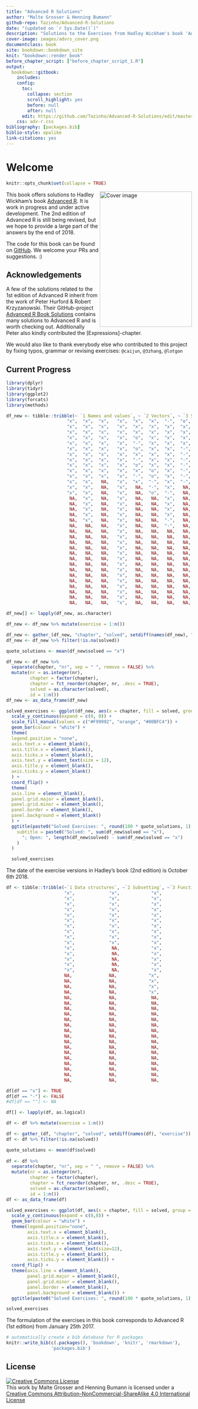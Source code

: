 ```yaml
---
title: "Advanced R Solutions"
author: "Malte Grosser & Henning Bumann"
github-repo: Tazinho/Advanced-R-Solutions
date: "(updated on `r Sys.Date()`)"
description: "Solutions to the Exercises from Hadley Wickham's book 'Advanced R'."
cover-image: images/advrs_cover.png
documentclass: book
site: bookdown::bookdown_site
knit: "bookdown::render_book"
before_chapter_script: ["before_chapter_script_1.R"]
output:
  bookdown::gitbook:
    includes:
    config:
      toc:
        collapse: section
        scroll_highlight: yes
        before: null
        after: null
      edit: https://github.com/Tazinho/Advanced-R-Solutions/edit/master/%s
    css: adv-r.css
bibliography: [packages.bib]
biblio-style: apalike
link-citations: yes
---
```


# Welcome {-}

```r
knitr::opts_chunk$set(collapse = TRUE)  
```

<img src="images/advrs_cover.png" width="250" height="366" align="right" alt="Cover image" />

This book offers solutions to Hadley Wickham's book [Advanced R](https://adv-r.hadley.nz/). It is work in progress and under active development. The 2nd edition of Advanced R is still being revised, but we hope to provide a large part of the answers by the end of 2018.

The code for this book can be found on [GitHub](https://github.com/Tazinho/Advanced-R-Solutions.git). We welcome your PRs and suggestions. :)

## Acknowledgements {-}

A few of the solutions related to the 1st edition of Advanced R inherit from the work of Peter Hurford & Robert Krzyzanowski. Their GitHub-project [Advanced R Book Solutions](https://github.com/peterhurford/adv-r-book-solutions) contains many solutions to Advanced R and is worth checking out. Additionally Peter also kindly contributed the [Expressions]-chapter.

We would also like to thank everybody else who contributed to this project by fixing typos, grammar or revising exercises: `@caijun`, `@3zhang`, `@lotgon` 

## Current Progress {-}
```r
library(dplyr)
library(tidyr)
library(ggplot2)
library(forcats)
library(methods)

df_new <- tibble::tribble(~ `1 Names and values`, ~ `2 Vectors`, ~ `3 Subsetting`, ~ `4 Functions`, ~ `5 Environments`, ~ `6 Conditions`, ~ `7 Functionals`, ~ `8 Function factories`,  ~ `9 Function operators`,  ~ `10 S3`, ~`11 S4`, ~`12 R6`, ~`13 Expressions`, ~`14 Quasiquotation`, ~`15 Evaluation`, ~`16 Translating R code`, ~ `17 Performance`, ~ `18 Optimising code`, ~ `19 High performance functions with Rcpp`,
                       "x",  "x",  "x",   "x",  "x",  "x",  "-",  "o",  "-",   "o",    "x",  "-",  "x",     "x",   "x",  "x",  "-",  "-",  "x",
                       "x",  "x",  "x",   "x",  "x",  "x",  "x",  "x",  "-",   "-",    "o",  "-",  "x",     "x",   "o",  "o",  "x",  "-",  "x",
                       "x",  "x",  "x",   "x",  "x",  "x",  "x",  "x",  "-",   "x",    "x",   NA,  "x",     "x",   "x",  "x",  "x",  "x",  "x",
                       "x",  "x",  "x",   "x",  "o",  "x",  "x",  "x",  "-",   "x",    "x",   NA,  "x",     "x",   "-",  "x",  "-",  "x",  "x",
                       "x",  "x",  "x",   "x",  "-",  "x",  "x",  "x",  "-",   "x",    "x",   NA,  "x",     "x",   "-",  "-",  "x",  "o",  "x",
                       "x",  "x",  "x",   "x",  "o",  "x",  "x",  "-",   NA,   "x",    "x",   NA,  "x",     "x",   "-",  "-",  "-",  "x",  "-",
                       "x",  "x",  "x",   "x",  "x",  "x",  "x",  "-",   NA,   "x",    "x",   NA,  "x",     "-",   "x",   NA,  "-",  "x",  "x",
                       "x",  "x",  "x",   "x",  "-",  "x",  "x",  "-",   NA,   "x",     NA,   NA,  "x",     "x",   "-",   NA,  "-",  "x",  "x",
                       "x",  "x",  "x",   "x",  "o",  "x",  "x",  "-",   NA,   "-",     NA,   NA,  "-",     "x",   "-",   NA,  "-",  "x",  "x",
                       "x",  "x",  "x",   "x",  "x",  "o",  "x",  "-",   NA,   "-",     NA,   NA,  "x",     "-",   "-",   NA,  "-",  "-",  "-",
                       "x",  "x",  "x",   "x",  "-",  "o",  "x",  "-",   NA,   "x",     NA,   NA,  "x",     "x",   "-",   NA,  "-",  "x",   NA,
                       "x",  "x",   NA,   "x",  "x",  "-",  "x",  "-",   NA,   "x",     NA,   NA,  "x",     "x",   "-",   NA,   NA,  "x",   NA,
                       "x",  "x",   NA,   "x",   NA,  "-",  "x",   NA,   NA,   "-",     NA,   NA,  "x",     "x",   "-",   NA,   NA,  "-",   NA,
                       "x",  "x",   NA,   "x",   NA,  "o",  "-",   NA,   NA,   "x",     NA,   NA,  "x",     "x",   "-",   NA,   NA,  "x",   NA,
                        NA,  "x",   NA,   "x",   NA,   NA,  "x",   NA,   NA,   "-",     NA,   NA,  "x",     "-",   "-",   NA,   NA,  "x",   NA,
                        NA,  "x",   NA,   "x",   NA,   NA,  "x",   NA,   NA,   "x",     NA,   NA,  "x",     "x",   "-",   NA,   NA,  "x",   NA,
                        NA,  "x",   NA,   "x",   NA,   NA,  "x",   NA,   NA,   "o",     NA,   NA,  "x",     "x",   "-",   NA,   NA,  "x",   NA,
                        NA,  "x",   NA,   "x",   NA,   NA,  "x",   NA,   NA,   "o",     NA,   NA,  "x",     "-",   "-",   NA,   NA,   NA,   NA,
                        NA,  "x",   NA,   "x",   NA,   NA,  "-",   NA,   NA,   "-",     NA,   NA,  "x",     "x",   "-",   NA,   NA,   NA,   NA,
                        NA,   NA,   NA,   "x",   NA,   NA,  "-",   NA,   NA,   "x",     NA,   NA,  "-",      NA,   "-",   NA,   NA,   NA,   NA,
                        NA,   NA,   NA,   "x",   NA,   NA,   NA,   NA,   NA,   "o",     NA,   NA,  "-",      NA,   "-",   NA,   NA,   NA,   NA,
                        NA,   NA,   NA,   "x",   NA,   NA,   NA,   NA,   NA,   "-",     NA,   NA,  "x",      NA,   "-",   NA,   NA,   NA,   NA,
                        NA,   NA,   NA,   "x",   NA,   NA,   NA,   NA,   NA,   "x",     NA,   NA,  "x",      NA,   "-",   NA,   NA,   NA,   NA,
                        NA,   NA,   NA,   "x",   NA,   NA,   NA,   NA,   NA,   "x",     NA,   NA,  "x",      NA,    NA,   NA,   NA,   NA,   NA,
                        NA,   NA,   NA,   "x",   NA,   NA,   NA,   NA,   NA,    NA,     NA,   NA,  "x",      NA,    NA,   NA,   NA,   NA,   NA,
                        NA,   NA,   NA,   "x",   NA,   NA,   NA,   NA,   NA,    NA,     NA,   NA,   NA,      NA,    NA,   NA,   NA,   NA,   NA,
                        NA,   NA,   NA,   "x",   NA,   NA,   NA,   NA,   NA,    NA,     NA,   NA,   NA,      NA,    NA,   NA,   NA,   NA,   NA,
                        NA,   NA,   NA,   "x",   NA,   NA,   NA,   NA,   NA,    NA,     NA,   NA,   NA,      NA,    NA,   NA,   NA,   NA,   NA,
                        NA,   NA,   NA,   "x",   NA,   NA,   NA,   NA,   NA,    NA,     NA,   NA,   NA,      NA,    NA,   NA,   NA,   NA,   NA,
                        NA,   NA,   NA,   "x",   NA,   NA,   NA,   NA,   NA,    NA,     NA,   NA,   NA,      NA,    NA,   NA,   NA,   NA,   NA,
                        NA,   NA,   NA,   "x",   NA,   NA,   NA,   NA,   NA,    NA,     NA,   NA,   NA,      NA,    NA,   NA,   NA,   NA,   NA,
                        NA,   NA,   NA,   "x",   NA,   NA,   NA,   NA,   NA,    NA,     NA,   NA,   NA,      NA,    NA,   NA,   NA,   NA,   NA,
                        NA,   NA,   NA,   "x",   NA,   NA,   NA,   NA,   NA,    NA,     NA,   NA,   NA,      NA,    NA,   NA,   NA,   NA,   NA,
                        NA,   NA,   NA,   "x",   NA,   NA,   NA,   NA,   NA,    NA,     NA,   NA,   NA,      NA,    NA,   NA,   NA,   NA,   NA)

df_new[] <- lapply(df_new, as.character)

df_new <- df_new %>% mutate(exercise = 1:n())

df_new <- gather_(df_new, "chapter", "solved", setdiff(names(df_new), "exercise"))
df_new <- df_new %>% filter(!is.na(solved))

quote_solutions <- mean(df_new$solved == "x")

df_new <- df_new %>%
  separate(chapter, "nr", sep = " ", remove = FALSE) %>% 
  mutate(nr = as.integer(nr), 
         chapter = factor(chapter),
         chapter = fct_reorder(chapter, nr, .desc = TRUE),
         solved = as.character(solved),
         id = 1:n())
df_new <- as_data_frame(df_new)

solved_exercises <- ggplot(df_new, aes(x = chapter, fill = solved, group = -id)) +
  scale_y_continuous(expand = c(0, 0)) +
  scale_fill_manual(values = c("#F99992", "orange", "#00BFC4")) +
  geom_bar(colour = "white") +
  theme(
  legend.position = "none",
  axis.text.x = element_blank(),
  axis.title.x = element_blank(),
  axis.ticks.x = element_blank(),
  axis.text.y = element_text(size = 12),
  axis.title.y = element_blank(),
  axis.ticks.y = element_blank()
  ) +
  coord_flip() +
  theme(
  axis.line = element_blank(),
  panel.grid.major = element_blank(),
  panel.grid.minor = element_blank(),
  panel.border = element_blank(),
  panel.background = element_blank()
  ) +
  ggtitle(paste0("Solved Exercises: ", round(100 * quote_solutions, 1), "% (2nd Edition)"),
    subtitle = paste0("Solved: ", sum(df_new$solved == "x"),
      "; Open: ", length(df_new$solved) - sum(df_new$solved == "x")
    )
  )

  solved_exercises
```

The date of the exercise versions in Hadley’s book (2nd edition) is October 6th 2018.

```r
df <- tibble::tribble(~`1 Data structures`, ~`2 Subsetting`, ~`3 Functions`, ~`4 OO field guide`, ~`5 Environments`, ~`6 Exceptions and debugging`, ~`7 Functional programming`, ~`8 Functionals`, ~`9 Function operators`, ~`10 Non standard evaluation`, ~`11 Expressions`, ~`12 Domain specific languages`, ~`13 Performance`, ~`14 Profiling`, ~`15 Memory`, ~`16 Rcpp`,
                      "x",             "x",            "x",                 "x",               "x",                           "-",                         "x",              "x",                     "x",                           "x",               "x",                             "-",               "-",             "x",          "x",        "x",
                      "x",             "x",            "x",                 "x",               "x",                           "x",                         "x",              "x",                     "x",                           "x",               "x",                             "-",               "x",             "x",          "x",        "x",                                                                      
                      "x",             "x",            "x",                 "x",               "x",                           "x",                         "x",              "x",                     "x",                           "x",               "x",                             "-",               "x",             "-",          "x",        "x",                                   
                      "x",             "x",            "x",                 "x",               "x",                            NA,                         "-",              "x",                     "x",                           "x",               "x",                             "-",               "-",             "x",          "x",        "x",                                   
                      "x",             "x",            "x",                 "x",               "x",                            NA,                         "x",              "x",                     "x",                           "x",               "x",                             "-",               "x",             "x",          "-",        "x",                                   
                      "x",             "x",            "x",                 "x",               "x",                            NA,                         "x",              "x",                     "-",                           "x",               "x",                             "-",               "-",             "x",          "-",        "-",                                   
                      "x",             "x",            "x",                 "x",               "x",                            NA,                         "x",              "x",                     "x",                           "x",               "x",                             "-",               "-",             "x",          "-",        "x",                                   
                      "x",             "x",            "x",                 "x",               "x",                            NA,                         "x",              "x",                     "x",                           "x",               "x",                              NA,               "-",             "-",          "-",        "x",                                   
                      "x",             "x",            "x",                 "-",               "x",                            NA,                         "x",              "x",                     "x",                           "x",               "x",                              NA,               "-",             "x",          "-",        "x",                                   
                      "x",             "x",            "x",                 "x",               "x",                            NA,                         "x",              "x",                     "x",                           "x",               "x",                              NA,               "-",             "x",           NA,        "-",                                   
                      "x",              NA,            "x",                 "x",               "x",                            NA,                         "x",              "x",                     "-",                           "x",               "x",                              NA,               "-",             "-",           NA,         NA,                                   
                      "x",              NA,            "x",                  NA,               "x",                            NA,                         "x",              "-",                     "-",                           "x",               "-",                              NA,                NA,             "x",           NA,         NA,                                   
                      "x",              NA,            "x",                  NA,               "x",                            NA,                         "-",              "x",                     "x",                           "x",               "x",                              NA,                NA,             "x",           NA,         NA,                                   
                      "x",              NA,            "x",                  NA,               "x",                            NA,                         "-",              "x",                     "-",                           "x",               "x",                              NA,                NA,             "x",           NA,         NA,                                   
                      "x",              NA,            "x",                  NA,               "x",                            NA,                          NA,              "x",                     "x",                           "x",               "x",                              NA,                NA,             "x",           NA,         NA,                                   
                      NA,              NA,            "x",                  NA,                NA,                            NA,                          NA,              "x",                     "x",                           "x",               "x",                              NA,                NA,              NA,           NA,         NA,                                   
                      NA,              NA,            "x",                  NA,                NA,                            NA,                          NA,              "x",                     "x",                           "x",               "-",                              NA,                NA,              NA,           NA,         NA,                                   
                      NA,              NA,            "x",                  NA,                NA,                            NA,                          NA,              "x",                     "-",                           "x",               "-",                              NA,                NA,              NA,           NA,         NA,                                   
                      NA,              NA,            "x",                  NA,                NA,                            NA,                          NA,              "x",                     "x",                           "x",               "x",                              NA,                NA,              NA,           NA,         NA,                                   
                      NA,              NA,             NA,                  NA,                NA,                            NA,                          NA,              "x",                      NA,                           "x",               "-",                              NA,                NA,              NA,           NA,         NA,                                   
                      NA,              NA,             NA,                  NA,                NA,                            NA,                          NA,              "x",                      NA,                           "x",               "x",                              NA,                NA,              NA,           NA,         NA,                                   
                      NA,              NA,             NA,                  NA,                NA,                            NA,                          NA,              "x",                      NA,                           "x",               "x",                              NA,                NA,              NA,           NA,         NA,                                   
                      NA,              NA,             NA,                  NA,                NA,                            NA,                          NA,              "-",                      NA,                           "x",               "x",                              NA,                NA,              NA,           NA,         NA,                                   
                      NA,              NA,             NA,                  NA,                NA,                            NA,                          NA,              "x",                      NA,                           "x",               "x",                              NA,                NA,              NA,           NA,         NA,                                   
                      NA,              NA,             NA,                  NA,                NA,                            NA,                          NA,              "x",                      NA,                           "x",               "x",                              NA,                NA,              NA,           NA,         NA,                                   
                      NA,              NA,             NA,                  NA,                NA,                            NA,                          NA,              "x",                      NA,                            NA,               "-",                              NA,                NA,              NA,           NA,         NA,                                   
                      NA,              NA,             NA,                  NA,                NA,                            NA,                          NA,               NA,                      NA,                            NA,               "x",                              NA,                NA,              NA,           NA,         NA,                                   
                      NA,              NA,             NA,                  NA,                NA,                            NA,                          NA,               NA,                      NA,                            NA,               "x",                              NA,                NA,              NA,           NA,         NA,                                   
                      NA,              NA,             NA,                  NA,                NA,                            NA,                          NA,               NA,                      NA,                            NA,               "x",                              NA,                NA,              NA,           NA,         NA,                                   
                      NA,              NA,             NA,                  NA,                NA,                            NA,                          NA,               NA,                      NA,                            NA,               "-",                              NA,                NA,              NA,           NA,         NA,                                   
                      NA,              NA,             NA,                  NA,                NA,                            NA,                          NA,               NA,                      NA,                            NA,               "x",                              NA,                NA,              NA,           NA,         NA,                                   
                      NA,              NA,             NA,                  NA,                NA,                            NA,                          NA,               NA,                      NA,                            NA,               "x",                              NA,                NA,              NA,           NA,         NA,                                   
                      NA,              NA,             NA,                  NA,                NA,                            NA,                          NA,               NA,                      NA,                            NA,               "-",                              NA,                NA,              NA,           NA,         NA,                                   
                      NA,              NA,             NA,                  NA,                NA,                            NA,                          NA,               NA,                      NA,                            NA,               "x",                              NA,                NA,              NA,           NA,         NA,                                   
                      NA,              NA,             NA,                  NA,                NA,                            NA,                          NA,               NA,                      NA,                            NA,               "x",                              NA,                NA,              NA,           NA,         NA)

df[df == "x"] <- TRUE
df[df == "-"] <- FALSE
#df[df == ""] <- NA 

df[] <- lapply(df, as.logical)

df <- df %>% mutate(exercise = 1:n())

df <- gather_(df, "chapter", "solved", setdiff(names(df), "exercise"))
df <- df %>% filter(!is.na(solved))

quote_solutions <- mean(df$solved)
  
df <- df %>% 
  separate(chapter, "nr", sep = " ", remove = FALSE) %>% 
  mutate(nr = as.integer(nr), 
         chapter = factor(chapter),
         chapter = fct_reorder(chapter, nr, .desc = TRUE),
         solved = as.character(solved),
         id = 1:n())
df <- as_data_frame(df)

solved_exercises <- ggplot(df, aes(x = chapter, fill = solved, group = -id)) +
  scale_y_continuous(expand = c(0,0)) +
  geom_bar(colour = "white") + 
  theme(legend.position="none",
        axis.text.x = element_blank(),
        axis.title.x = element_blank(),
        axis.ticks.x = element_blank(),
        axis.text.y = element_text(size=12),
        axis.title.y = element_blank(),
        axis.ticks.y = element_blank()) +
  coord_flip() +
  theme(axis.line = element_blank(),
        panel.grid.major = element_blank(),
        panel.grid.minor = element_blank(),
        panel.border = element_blank(),
        panel.background = element_blank()) +
  ggtitle(paste0("Solved Exercises: ", round(100 * quote_solutions, 1), "% (1st Edition)"))

solved_exercises
```

The formulation of the exercises in this book corresponds to Advanced R (1st edition) from January 25th 2017.

```r
# automatically create a bib database for R packages
knitr::write_bib(c(.packages(), 'bookdown', 'knitr', 'rmarkdown'),
                 'packages.bib')
```

## License {-}

<a rel="license" href="http://creativecommons.org/licenses/by-nc-sa/4.0/"><img alt="Creative Commons License" style="border-width:0" src="https://i.creativecommons.org/l/by-nc-sa/4.0/88x31.png" /></a><br />This work by Malte Grosser and Henning Bumann is licensed under a <a rel="license" href="http://creativecommons.org/licenses/by-nc-sa/4.0/">Creative Commons Attribution-NonCommercial-ShareAlike 4.0 International License</a>
